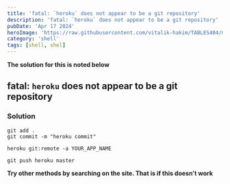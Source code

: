 ---
title: 'fatal: `heroku` does not appear to be a git repository'
description: 'fatal: `heroku` does not appear to be a git repository'
pubDate: 'Apr 17 2024'
heroImage: 'https://raw.githubusercontent.com/vitalik-hakim/TABLES404/main/error_b/SHELL.jpg'
category: 'shell'
tags: [shell, shel]
---

**The solution for this is noted below**

## fatal: `heroku` does not appear to be a git repository

### Solution

```shell
git add .
git commit -m "heroku commit"

heroku git:remote -a YOUR_APP_NAME

git push heroku master
```
**Try other methods by searching on the site. That is if this doesn't work**
